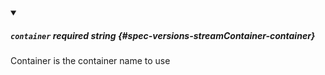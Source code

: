 
<details className="config-field" data-expandable="false" open>
<summary>

##### `container` <span className="config-field-required" data-required="false">required</span> <span className="config-field-type">string</span> <span className="config-field-default"></span> <span className="config-field-enum"></span> {#spec-versions-streamContainer-container}

Container is the container name to use

</summary>



</details>
